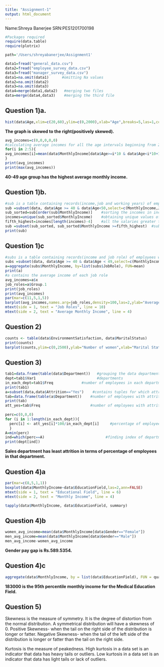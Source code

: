 ```yaml
---
title: "Assignment-1"
output: html_document
---
```

Name:Shreya Banerjee
SRN:PES1201700198
```r
#Packages required
require(data.table)
require(plotrix)
```

```r
path='/Users/shreyabanerjee/Assignment1'
```


```r

data1=fread("general_data.csv")
data2=fread("employee_survey_data.csv")
data3=fread("manager_survey_data.csv")
data1=na.omit(data1)      #omitting Na values
data2=na.omit(data2)
data3=na.omit(data3)
data4=merge(data1,data2)   #merging two files
data=merge(data4,data3)    #merging the third file
```


<h2>Question 1)a.</h2>
```r
hist(data$Age,xlim=c(20,60),ylim=c(0,2000),xlab="Age",breaks=5,las=1,col="blue")
```
<b>The graph is skewed to the right(positively skewed).</b>



```r
avg_incomes=c(0,0,0,0,0)
#calculating average incomes for all the age intervals beginning from 20-29
for(i in 2:5){
avg_incomes[i]=mean(data$MonthlyIncome[data$Age>=i*10 & data$Age<i*10+10])
}
print(avg_incomes)
print(max(avg_incomes))
```
<b>40-49 age group has the highest average monthly income.</b>

<h2>Question 1)b.</h2>
```r
#sub is a table containing records(income,job and working years) of employees within the range 40-49
sub =subset(data, data$Age >= 40 & data$Age<50,select=c(MonthlyIncome,JobRole,TotalWorkingYears))
sub_sorted=sub[order(sub$MonthlyIncome)]    #sorting the incomes in increasing order
incomes=unique(sub_sorted$MonthlyIncome)    #obtaining unique values of incomes
fifth_highest=incomes[length(incomes)-4]    #all the salaries greater than the fifth highest                                                 salaries required
sub =subset(sub_sorted, sub_sorted$MonthlyIncome >=fifth_highest)  #sub contains the details of                                                            employees with 5 highest salaries
print(sub)


```

<h2>Question 1)c</h2>
```r
#subs is a table containing records(income and job role) of employees within the range 40-49
subs =subset(data, data$Age >= 40 & data$Age < 49,select=c(MonthlyIncome,JobRole))
a=aggregate(subs$MonthlyIncome, by=list(subs$JobRole), FUN=mean)
print(a)
#a contains the average income of each job role
avg_incomes=a$x
job_roles=a$Group.1
print(job_roles)
print(avg_incomes)
par(mar=c(11,5,1,5))
barplot(avg_incomes,names.arg=job_roles,density=100,las=2,ylab="Average Monthly Income",col=c("red"),ann=FALSE)
mtext(side = 1, text = "Job Roles", line = 10)
mtext(side = 2, text = "Average Monthly Income", line = 4)

```




<h2>Question 2)</h2>

```r

counts <- table(data$EnvironmentSatisfaction, data$MaritalStatus)
print(counts)
barplot(counts,ylim=c(0,2500),ylab="Number of women",xlab="Marital Status",col=c("red","yellow","green","blue"),legend.text = TRUE)

```

<h2>Question 3)</h2>
```r

tab1=data.frame(table(data$Department))   #grouping the data department-wise
dept=tab1$Var1                            #departments
in_each_dept=tab1$Freq             #number of employees in each department
print(tab1)
a=subset(data,data$Attrition=="Yes")    #contains tuples for which attrition is yes
tab=data.frame(table(a$Department))    #number of employees with attrition in each department
print(tab)
att_yes=tab$Freq                       #number of employees with attrition in each department 
 
perc=c(0,0,0)
for (i in 1:length(in_each_dept)){
  perc[i] <- att_yes[i]*100/in_each_dept[i]     #percentage of employees with attrition in each                                                  department 
  }
A=min(perc)
ind=which(perc==A)                            #finding index of department with minimum attrition
print(dept[ind])   

```
<b>Sales department has least attrition in terms of percentage of employees in that
department.</b>


<h2>Question 4)a</h2>
```r
par(mar=c(8,5,1,1))
boxplot(data$MonthlyIncome~data$EducationField,las=2,ann=FALSE)
mtext(side = 1, text = "Educational Field", line = 6)
mtext(side = 2, text = "Monthly Income", line = 4)
```
```r
tapply(data$MonthlyIncome, data$EducationField, summary)
```

<h2>Question 4)b</h2>
```r
women_avg_income=mean(data$MonthlyIncome[data$Gender=="Female"])
men_avg_income=mean(data$MonthlyIncome[data$Gender=="Male"])
men_avg_income-women_avg_income
```
<b>Gender pay gap is Rs.589.5354.</b>



<h2>Question 4)c</h2>
```r
aggregate(data$MonthlyIncome, by = list(data$EducationField), FUN = quantile, probs  = 0.95)

```
<b>183000 is the 95th percentile monthly income for the Medical Education Field.</b>





<h2>Question 5)</h2>
Skewness is the measure of symmetry.
It is the degree of distortion from the normal distribution. A symmetrical distribution will have a skewness of 0.
Positive Skewness- when the tail on the right side of the distribution is longer or fatter. 
Negative Skewness- when the tail of the left side of the distribution is longer or fatter than the tail on the right side.

Kurtosis is the measure of peakedness.
High kurtosis in a data set is an indicator that data has heavy tails or outliers. 
Low kurtosis in a data set is an indicator that data has light tails or lack of outliers. 